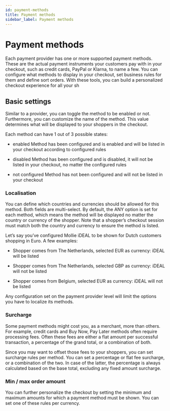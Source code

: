 ```yaml
---
id: payment-methods
title: Payment methods
sidebar_label: Payment methods
---
```



# Payment methods

Each payment provider has one or more supported payment methods. These are the actual payment instruments your customers pay with in your checkout, such as credit cards, PayPal or Klarna, to name a few. You can configure what methods to display in your checkout, set business rules for them and define sort orders. With these tools, you can build a personalized checkout experience for all your sh

## Basic settings

Similar to a provider, you can toggle the method to be enabled or not. Furthermore, you can customize the name of the method. This value determines what will be displayed to your shoppers in the checkout.

Each method can have 1 out of 3 possible states:

- <Badge variant="console">enabled</Badge> Method has been configured and is enabled and will be listed in your checkout according to configured rules

- <Badge variant="console">disabled</Badge> Method has been configured and is disabled, it will not be listed in your checkout, no matter the configured rules

- <Badge variant="console">not configured</Badge> Method has not been configured and will not be listed in your checkout

### Localisation
You can define which countries and currencies should be allowed for this method. Both fields are multi-select. By default, the ANY option is set for each method, which means the method will be displayed no matter the country or currency of the shopper. Note that a shopper’s checkout session must match both the country and currency to ensure the method is listed.

Let’s say you’ve configured Mollie iDEAL to be shown for Dutch customers shopping in Euro. A few examples:

- Shopper comes from The Netherlands, selected EUR as currency: iDEAL will be listed

- Shopper comes from The Netherlands, selected GBP as currency: iDEAL will not be listed

- Shopper comes from Belgium, selected EUR as currency: iDEAL will not be listed

Any configuration set on the payment provider level will limit the options you have to localize its methods.

### Surcharge
Some payment methods might cost you, as a merchant, more than others. For example, credit cards and Buy Now, Pay Later methods often require processing fees. Often these fees are either a flat amount per successful transaction, a percentage of the grand total, or a combination of both.

Since you may want to offset those fees to your shoppers, you can set surcharge rules per method. You can set a percentage or flat fee surcharge, or a combination of the two. In case of the latter, the percentage is always calculated based on the base total, excluding any fixed amount surcharge.

### Min / max order amount
You can further personalize the checkout by setting the minimum and maximum amounts for which a payment method must be shown. You can set one of these rules per currency.